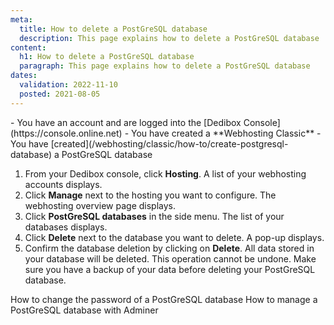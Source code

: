 ```yaml
---
meta:
  title: How to delete a PostGreSQL database
  description: This page explains how to delete a PostGreSQL database
content:
  h1: How to delete a PostGreSQL database
  paragraph: This page explains how to delete a PostGreSQL database
dates:
  validation: 2022-11-10
  posted: 2021-08-05
---
```


<Message type="requirement">
  - You have an account and are logged into the [Dedibox Console](https://console.online.net)
  - You have created a **Webhosting Classic**
  - You have [created](/webhosting/classic/how-to/create-postgresql-database) a PostGreSQL database
</Message>

1. From your Dedibox console, click **Hosting**. A list of your webhosting accounts displays.
2. Click **Manage** next to the hosting you want to configure. The webhosting overview page displays.
3. Click **PostGreSQL databases** in the side menu. The list of your databases displays.
4. Click **Delete** next to the database you want to delete. A pop-up displays.
5. Confirm the database deletion by clicking on **Delete**. 
    <Message type="important">
      All data stored in your database will be deleted. This operation cannot be undone. Make sure you have a backup of your data before deleting your PostGreSQL database.
    </Message>


<Navigation title="See Also">
  <PreviousButton to="/webhosting/classic/how-to/change-password-postgresql-database/">How to change the password of a PostGreSQL database</PreviousButton>
  <NextButton to="/webhosting/classic/how-to/manage-postgresql-database-adminer/">How to manage a PostGreSQL database with Adminer</NextButton>
</Navigation> 
